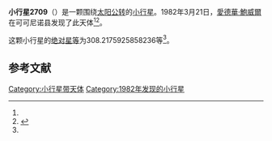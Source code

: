 {{Infobox planet
| bgcolour = #FFFFC0
| name = 2709 Sagan
| symbol = 
| image = 
| caption = 
| discovery = yes
| discovery_ref = 
| discoverer = [[愛德華·鮑威爾|愛德華·鮑威爾]]
| discovery_site = [[可可尼诺县|可可尼诺县]] 
| discovered = 1982年3月21日
| designations = yes
| mp_name = 
| named_after = 
| alt_names = 1982 FH/ 1951 WF1 / 1959 CC / 1959 EA1 / 1964 WT / 1982 FE2
| mp_category = [[主带小行星|主带小行星]]
| orbit_ref = <ref name="a">[http://ssd.jpl.nasa.gov/sbdb.cgi?sstr=2709 2709 Sagan] {{Wayback|url=http://ssd.jpl.nasa.gov/sbdb.cgi?sstr=2709 |date=20210717073217 }}，小行星數據庫瀏覽器（JPL Small-Body Database Browser）－[[美国国家航空航天局|美国国家航空航天局]]喷气推进实验室</ref>
| epoch = 2456400.5 (2013年4月18日更新)
| aphelion = {{convert|2.348758819422958|AU|km|3|abbr=on|lk=out}}
| perihelion = {{convert|2.041291482597525|AU|km|3|abbr=on}}
| semimajor = {{convert|2.195025151010241|AU|km|3|abbr=on}}
| eccentricity = 0.070037315
| period = 1187.839268 [[日|日]]<br />3.25[[儒略年|儒略年]]
| avg_speed = 
| inclination = 2.732722593387819
| asc_node = 241.1763668253477
| mean_anomaly = 
| arg_peri = 308.2175925858236
| satellites = 
| physical_characteristics = yes
| dimensions = 
| mass = 
| density = 
| surface_grav = 
| escape_velocity = 
| sidereal_day = 
| axial_tilt = 
| pole_ecliptic_lat = 
| pole_ecliptic_lon = 
| albedo = 
| temperatures= 
| temp_name1 = 
| mean_temp_1 = 
| max_temp_1 = 
| temp_name2 = 
| max_temp_2 = 
| spectral_type = 
| abs_magnitude = 308.2175925858236
}}

'''小行星2709'''（{{lang-en|2709 Sagan}}）是一颗围绕[[太阳|太阳]][[公转|公转]]的[[小行星|小行星]]。1982年3月21日，[[愛德華·鮑威爾|愛德華·鮑威爾]]在可可尼诺县发现了此天体<ref name="a" /><ref>{{cite news|title=小行星列表|url=http://cfa-www.harvard.edu/iau/lists/NumberedMPs.txt|accessdate=2013-07-08|newspaper=哈佛大学|archive-date=2008-05-17|archive-url=https://web.archive.org/web/20080517010638/http://cfa-www.harvard.edu/iau/lists/NumberedMPs.txt|dead-url=no}}</ref>。

这颗小行星的[[绝对星等|绝对星等]]为308.2175925858236等<ref name="a" />。

==参考文献==
{{reflist}}
{{Minor Planet Number|[[小行星2708|小行星2708]]|[[小行星2710|小行星2710]]}}

{{小天体}}

[[Category:小行星带天体|Category:小行星带天体]]
[[Category:1982年发现的小行星|Category:1982年发现的小行星]]

{{asteroid-stub}}